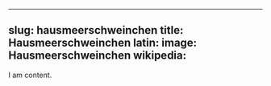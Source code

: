 
---
slug: hausmeerschweinchen
title: Hausmeerschweinchen
latin:
image: Hausmeerschweinchen
wikipedia: 
---

I am content.
